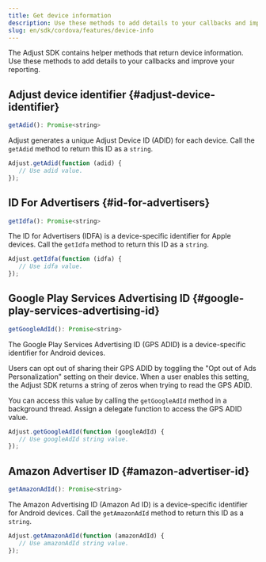 ```yaml
---
title: Get device information
description: Use these methods to add details to your callbacks and improve your reporting.
slug: en/sdk/cordova/features/device-info
---
```


The Adjust SDK contains helper methods that return device information. Use these methods to add details to your callbacks and improve your reporting.

## Adjust device identifier {#adjust-device-identifier}

<CodeBlock title="Method signature">

```js
getAdid(): Promise<string>
```

</CodeBlock>

Adjust generates a unique Adjust Device ID (ADID) for each device. Call the `getAdid` method to return this ID as a `string`.

```js
Adjust.getAdid(function (adid) {
   // Use adid value.
});
```

## ID For Advertisers {#id-for-advertisers}

<CodeBlock title="Method signature">

```js
getIdfa(): Promise<string>
```

</CodeBlock>

The ID for Advertisers (IDFA) is a device-specific identifier for Apple devices. Call the `getIdfa` method to return this ID as a `string`.

```js
Adjust.getIdfa(function (idfa) {
   // Use idfa value.
});
```

## Google Play Services Advertising ID {#google-play-services-advertising-id}

<CodeBlock title="Method signature">

```js
getGoogleAdId(): Promise<string>
```

</CodeBlock>

The Google Play Services Advertising ID (GPS ADID) is a device-specific identifier for Android devices.

Users can opt out of sharing their GPS ADID by toggling the "Opt out of Ads Personalization" setting on their device. When a user enables this setting, the Adjust SDK returns a string of zeros when trying to read the GPS ADID.

You can access this value by calling the `getGoogleAdId` method in a background thread. Assign a delegate function to access the GPS ADID value.

```js
Adjust.getGoogleAdId(function (googleAdId) {
   // Use googleAdId string value.
});
```

## Amazon Advertiser ID {#amazon-advertiser-id}

<CodeBlock title="Method signature">

```js
getAmazonAdId(): Promise<string>
```

</CodeBlock>

The Amazon Advertising ID (Amazon Ad ID) is a device-specific identifier for Android devices. Call the `getAmazonAdId` method to return this ID as a `string`.

```js
Adjust.getAmazonAdId(function (amazonAdId) {
   // Use amazonAdId string value.
});
```
